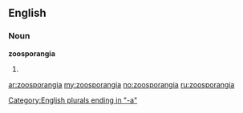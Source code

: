 ==English==

===Noun===
'''zoosporangia'''

# {{plural of|[[zoosporangium]]}}

[[Category:English plurals ending in "-a"]]

[[ar:zoosporangia]]
[[my:zoosporangia]]
[[no:zoosporangia]]
[[ru:zoosporangia]]